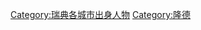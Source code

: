 {{Commons category|People of Lund}}

[[Category:瑞典各城市出身人物|Category:瑞典各城市出身人物]]
[[Category:隆德|Category:隆德]]